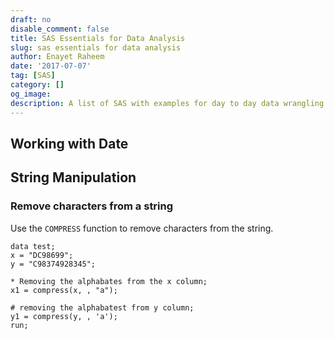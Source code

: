 ```yaml
---
draft: no
disable_comment: false
title: SAS Essentials for Data Analysis
slug: sas essentials for data analysis
author: Enayet Raheem
date: '2017-07-07'
tag: [SAS]
category: []
og_image: 
description: A list of SAS with examples for day to day data wrangling.
---
```


## Working with Date


## String Manipulation

### Remove characters from a string

Use the `COMPRESS` function to remove characters from the string.

```
data test;
x = "DC98699";
y = "C98374928345";

* Removing the alphabates from the x column;
x1 = compress(x, , "a");

# removing the alphabatest from y column;
y1 = compress(y, , 'a');
run;
```


